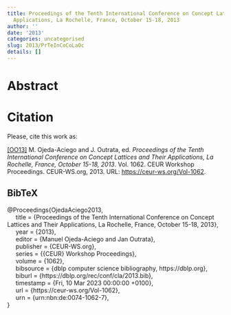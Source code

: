 ```yaml
---
title: Proceedings of the Tenth International Conference on Concept Lattices and Their
  Applications, La Rochelle, France, October 15-18, 2013
author: ''
date: '2013'
categories: uncategorised
slug: 2013/PrTeInCoCoLaOc
details: []
---
```




# Abstract










# Citation
Please, cite this work as:


<a name=bib-OjedaAciego2013></a>[[OO13]](#cite-OjedaAciego2013) M. Ojeda-Aciego and J. Outrata, ed. _Proceedings of the Tenth International Conference on Concept Lattices and Their Applications, La Rochelle, France, October 15-18, 2013_. Vol. 1062. CEUR Workshop Proceedings. CEUR-WS.org, 2013. URL: [https://ceur-ws.org/Vol-1062](https://ceur-ws.org/Vol-1062).

::: {.callout-note appearance="minimal" collapse=true}

## BibTeX

@Proceedings{OjedaAciego2013,<br>&nbsp;&nbsp;&nbsp;&nbsp;  title = {Proceedings of the Tenth International Conference on Concept Lattices and Their Applications, La Rochelle, France, October 15-18, 2013},<br>&nbsp;&nbsp;&nbsp;&nbsp;  year = {2013},<br>&nbsp;&nbsp;&nbsp;&nbsp;  editor = {Manuel Ojeda-Aciego and Jan Outrata},<br>&nbsp;&nbsp;&nbsp;&nbsp;  publisher = {CEUR-WS.org},<br>&nbsp;&nbsp;&nbsp;&nbsp;  series = {{CEUR} Workshop Proceedings},<br>&nbsp;&nbsp;&nbsp;&nbsp;  volume = {1062},<br>&nbsp;&nbsp;&nbsp;&nbsp;  bibsource = {dblp computer science bibliography, https://dblp.org},<br>&nbsp;&nbsp;&nbsp;&nbsp;  biburl = {https://dblp.org/rec/conf/cla/2013.bib},<br>&nbsp;&nbsp;&nbsp;&nbsp;  timestamp = {Fri, 10 Mar 2023 00:00:00 +0100},<br>&nbsp;&nbsp;&nbsp;&nbsp;  url = {https://ceur-ws.org/Vol-1062},<br>&nbsp;&nbsp;&nbsp;&nbsp;  urn = {urn:nbn:de:0074-1062-7},<br>}

:::








